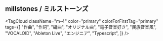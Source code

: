 
## millstones / ミルストーンズ

<div>
  <Badge content="受付停止中" color="danger" placement="bottom-right" size="sm">
    <Avatar src="/avatar/millstones.jpg" isBordered className="w-40 h-40" />
  </Badge>
</div>

<TagCloud
  className="m-4"
  color="primary"
  colorForFirstTag="primary"
  tags={[
    "作曲",
    "作詞",
    "編曲",
    "オリジナル曲",
    "電子音楽好き",
    "民族音楽風",
    "VOCALOID",
    "Ableton Live",
    "エンジニア",
    "Typescript",
  ]}
/>

